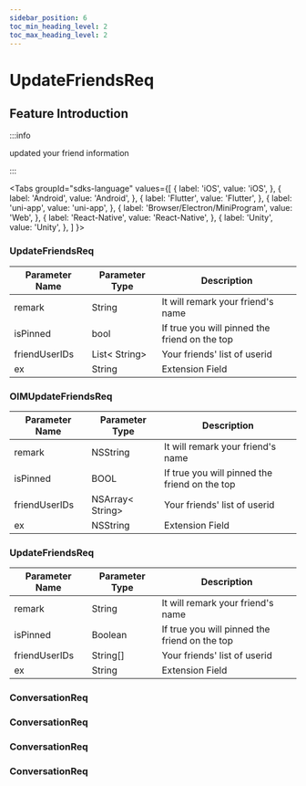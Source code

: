 ```yaml
---
sidebar_position: 6
toc_min_heading_level: 2
toc_max_heading_level: 2
---
```


# UpdateFriendsReq

## Feature Introduction

:::info

updated your friend information

:::

<Tabs
groupId="sdks-language"
values={[
{ label: 'iOS', value: 'iOS', },
{ label: 'Android', value: 'Android', },
{ label: 'Flutter', value: 'Flutter', },
{ label: 'uni-app', value: 'uni-app', },
{ label: 'Browser/Electron/MiniProgram', value: 'Web', },
{ label: 'React-Native', value: 'React-Native', },
{ label: 'Unity', value: 'Unity', },
]
}>

<TabItem value="Flutter">

### UpdateFriendsReq

| Parameter Name    | Parameter Type                                     | Description                                                           |
| ----------------- | -------------------------------------------------- | --------------------------------------------------------------------- |
| remark            | String                                             | It will remark your friend's name                                     |
| isPinned          | bool                                               | If true you will pinned the friend on the top                         |
| friendUserIDs     | List< String\>                                     | Your friends' list of userid                                          |
| ex                | String                                             | Extension Field                                                       |

</TabItem>

<TabItem value="iOS">

### OIMUpdateFriendsReq

| Parameter Name    | Parameter Type                                     | Description                                                           |
| ----------------- | -------------------------------------------------- | --------------------------------------------------------------------- |
| remark            | NSString                                           | It will remark your friend's name                                     |
| isPinned          | BOOL                                               | If true you will pinned the friend on the top                         |
| friendUserIDs     | NSArray< String\>                                  | Your friends' list of userid                                          |
| ex                | NSString                                           | Extension Field                                                       |

</TabItem>

<TabItem value="Android">

### UpdateFriendsReq

| Parameter Name    | Parameter Type                                     | Description                                                           |
| ----------------- | -------------------------------------------------- | --------------------------------------------------------------------- |
| remark            | String                                             | It will remark your friend's name                                     |
| isPinned          | Boolean                                            | If true you will pinned the friend on the top                         |
| friendUserIDs     | String[]                                           | Your friends' list of userid                                          |
| ex                | String                                             | Extension Field                                                       |


</TabItem>

<TabItem value="Web">

### ConversationReq

</TabItem>

<TabItem value="uni-app">

### ConversationReq

</TabItem>

<TabItem value="React-Native">

### ConversationReq

</TabItem>

<TabItem value="Unity">

### ConversationReq

</TabItem>

</Tabs>
